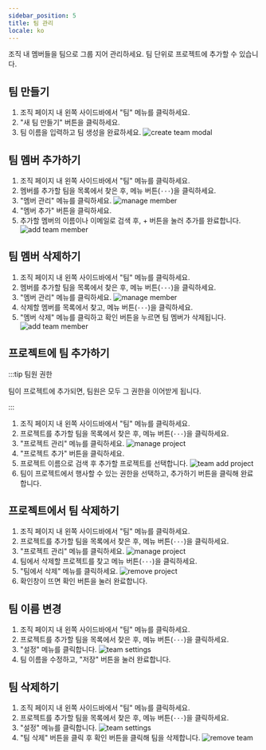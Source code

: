 ```yaml
---
sidebar_position: 5
title: 팀 관리
locale: ko
---
```



조직 내 멤버들을 팀으로 그룹 지어 관리하세요. 팀 단위로 프로젝트에 추가할 수 있습니다.

## 팀 만들기

<OrganizationAdminPermission prefix="팀 생성은" />

1. 조직 페이지 내 왼쪽 사이드바에서 "팀" 메뉴를 클릭하세요.
2. "새 팀 만들기" 버튼을 클릭하세요.
3. 팀 이름을 입력하고 팀 생성을 완료하세요.
   ![create team modal](/img/console/organization/create-team-modal.png)

## 팀 멤버 추가하기

<OrganizationAdminPermission prefix="팀 멤버 추가는" />

1. 조직 페이지 내 왼쪽 사이드바에서 "팀" 메뉴를 클릭하세요.
2. 멤버를 추가할 팀을 목록에서 찾은 후, 메뉴 버튼(`···`)을 클릭하세요.
3. "멤버 관리" 메뉴를 클릭하세요.
   ![manage member](/img/console/organization/team-manage-member.png)
4. "멤버 추가" 버튼을 클릭하세요.
5. 추가할 멤버의 이름이나 이메일로 검색 후, + 버튼을 눌러 추가를 완료합니다.
   ![add team member](/img/console/organization/add-team-member.png)

## 팀 멤버 삭제하기

<OrganizationAdminPermission prefix="팀 멤버 삭제는" />

1. 조직 페이지 내 왼쪽 사이드바에서 "팀" 메뉴를 클릭하세요.
2. 멤버를 추가할 팀을 목록에서 찾은 후, 메뉴 버튼(`···`)을 클릭하세요.
3. "멤버 관리" 메뉴를 클릭하세요.
   ![manage member](/img/console/organization/team-manage-member.png)
4. 삭제할 멤버를 목록에서 찾고, 메뉴 버튼(`···`)을 클릭하세요.
5. "멤버 삭제" 메뉴를 클릭하고 확인 버튼을 누르면 팀 멤버가 삭제됩니다.
   ![add team member](/img/console/organization/remove-team-member.png)

## 프로젝트에 팀 추가하기

<OrganizationAdminPermission prefix="프로젝트에 팀 추가는" />

:::tip 팀원 권한

팀이 프로젝트에 추가되면, 팀원은 모두 그 권한을 이어받게 됩니다.

:::

1. 조직 페이지 내 왼쪽 사이드바에서 "팀" 메뉴를 클릭하세요.
2. 프로젝트를 추가할 팀을 목록에서 찾은 후, 메뉴 버튼(`···`)을 클릭하세요.
3. "프로젝트 관리" 메뉴를 클릭하세요.
   ![manage project](/img/console/organization/team-menu-project.png)
4. "프로젝트 추가" 버튼을 클릭하세요.
5. 프로젝트 이름으로 검색 후 추가할 프로젝트를 선택합니다.
   ![team add project](/img/console/organization/team-add-project-modal.png)
6. 팀이 프로젝트에서 행사할 수 있는 권한을 선택하고, 추가하기 버튼을 클릭해 완료합니다.

## 프로젝트에서 팀 삭제하기

<OrganizationAdminPermission prefix="프로젝트에 팀 삭제는" />

1. 조직 페이지 내 왼쪽 사이드바에서 "팀" 메뉴를 클릭하세요.
2. 프로젝트를 추가할 팀을 목록에서 찾은 후, 메뉴 버튼(`···`)을 클릭하세요.
3. "프로젝트 관리" 메뉴를 클릭하세요.
   ![manage project](/img/console/organization/team-menu-project.png)
4. 팀에서 삭제할 프로젝트를 찾고 메뉴 버튼(`···`)을 클릭하세요.
5. "팀에서 삭제" 메뉴를 클릭하세요.
   ![remove project](/img/console/organization/remove-project-from-team-menu.png)
6. 확인창이 뜨면 확인 버튼을 눌러 완료합니다.

## 팀 이름 변경

<OrganizationAdminPermission prefix="팀 이름 변경은" />

1. 조직 페이지 내 왼쪽 사이드바에서 "팀" 메뉴를 클릭하세요.
2. 프로젝트를 추가할 팀을 목록에서 찾은 후, 메뉴 버튼(`···`)을 클릭하세요.
3. "설정" 메뉴를 클릭합니다.
   ![team settings](/img/console/organization/team-menu-settings.png)
4. 팀 이름을 수정하고, "저장" 버튼을 눌러 완료합니다.

## 팀 삭제하기

<OrganizationAdminPermission prefix="팀 삭제는" />

1. 조직 페이지 내 왼쪽 사이드바에서 "팀" 메뉴를 클릭하세요.
2. 프로젝트를 추가할 팀을 목록에서 찾은 후, 메뉴 버튼(`···`)을 클릭하세요.
3. "설정" 메뉴를 클릭합니다.
   ![team settings](/img/console/organization/team-menu-settings.png)
4. "팀 삭제" 버튼을 클릭 후 확인 버튼을 클릭해 팀을 삭제합니다.
   ![remove team](/img/console/organization/remove-team.png)
